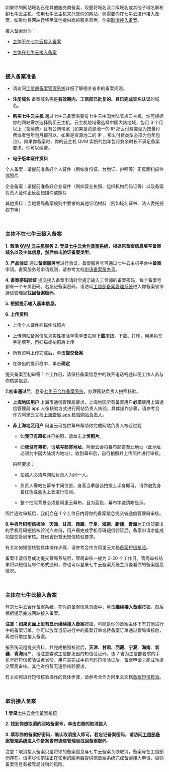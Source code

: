 如果你的网站域名已在其他服务商备案，现要将域名及二级域名或其他子域名解析到七牛云主机，使用七牛云主机来托管你的网站，则需要你在七牛云进行接入备案。如果你将网站迁移至其他提供商的服务器后，你需[取消接入备案](#access3)。

接入备案分为：
- [主体不在七牛云接入备案](#access1)

- [主体在七牛云接入备案](#access2)

<br>

### **接入备案准备**

- 请访问[工信部备案管理系统](http://beian.miit.gov.cn)详细了解相关省市的备案规则。

- **注册域名** 备案域名需是**有效期内、工信部已批复的、且已完成实名认证**的域名。
    
- **购买七牛云主机** 通过七牛云备案需要有七牛云中国大陆节点云主机。你可根据你的网站需求选择购买云主机，云主机地域需选择中国大陆地域，包月 3 个月以上（含续费）且有公网带宽（如果是资源池一的 IP 那么付费类型为按量付费或者包年包月都可以，如果是资源池二的 IP ，那么付费类型必须为包年包月）。如果你备案时，你的云主机 QVM 实例的包年包月剩余时长不满足备案要求，你可以续费。
    
- **电子版本证件资料** 

 个人备案：请提前准备好个人证件（例如身份证、台胞证、护照等）正反面扫描件或照片

 企业备案：请提前准备好企业证件（例如营业执照、组织机构代码证等）以及备案负责人证件正反面扫描件或照片
 
 其他资料：当地管局备案规则中要求的其他证明材料（例如域名证书、法人委托授权书等）
 
<br>

<a id="access1"></a>
### **主体不在七牛云接入备案** 
**1.** **激活 [QVM 云主机服务](https://portal.qiniu.com/qvm/)**
**2. **登录[七牛云合作备案系统](https://portal.qiniu.com/qvm/beian)，根据原备案信息填写备案域名以及主体信息，然后单击**验证备案类型**。

**3. 产品验证** 通过**备案服务号**进行验证，备案服务号可通过七牛云主机平台中**备案**申请。备案服务号申请规则，请参考文档[申请备案服务号](/qvm/manual/qvm-registration-number)。

**4. 备案密码验证** 提交接入备案申请时会提示输入工信部的备案密码，每个备案号都有一个专属密码。若忘记备案密码，请访问[工信部备案管理系统](http://www.miitbeian.gov.cn)进入你备案省市通信管理局**找回备案密码**。

**5. 根据提示输入基本信息。**

**6. 上传资料**

- 上传个人证件扫描件或照片

- 上传网站备案信息真实性核验单需单击右侧**下载**按钮，下载、打印、用黑色签字笔填写，再扫描或拍照后上传

- 所有资料上传完成后，单击**提交备案**

- 在弹出的提示框中，单击**确定**

提交备案至初审需 1 个工作日，请保持备案信息中的联系电话畅通以便工作人员与你核实信息。

**7.初审通过**后，登录[七牛云合作备案系统](https://portal.qiniu.com/qvm/beian)，办理网站负责人拍照核验。

- **上海地区用户** 上海市通信管理局要求，上海地区所有备案用户**必须**使用上海通信管理局 app 人像核验方式进行网站负责人核验。具体操作步骤，请参考合作方阿里云文档[上海管局 app 核验网站负责人](https://help.aliyun.com/document_detail/42692.html?spm=a2c4g.11186623.2.21.c9vTZQ)。

- **非上海地区用户** 阿里云可提供幕布帮助你完成网站负责人核验过程

	- 如**我已有幕布**并已拍照，请单击**上传照片**。
    
	- 如**我没有幕布**，请**填写邮寄地址**。阿里云会将幕布邮寄至此地址（此地址必须为中国大陆境内地址）。收到幕布后，自行拍照并上传照片进行审核。
    
    拍照要求：
    
    - 拍照人必须与网站负责人为同一人。
    
    - 负责人需站在幕布中间位置，身着当季服装拍摄上半身即可。请你避免身着红色或蓝色上衣进行拍照。
    
    - 整个拍照背景必须是阿里云幕布，且为蓝色，幕布字迹清晰显示。
    
照片通过审核后，我们会在 1 个工作日内将你的备案信息提交省通信管理局审核。

**8.手机号码短信核验**。**天津**、**甘肃**、**西藏**、**宁夏**、**海南**、**新疆**、**青海**为工信部要求的手机号码短信核验试点省份，用户需完成手机号码短信验证后，备案申请才能成功提交管局审核。其他省份暂无短信核验要求。

有关如何短信核验具体操作步骤，请参考合作方阿里云文档[备案短信核验](https://help.aliyun.com/document_detail/63826.html?spm=a2c4g.11186623.2.22.c9vTZQ)。

备案申请信息成功提交管局系统后，管局审核一般为 3-20 个工作日。管局审核结果将以短信及邮件形式通知，你也可以登录七牛云备案系统主页查看你的备案信息情况。

<br>

<a id="access2"></a>
### **主体在七牛云接入备案** 

登录[七牛云合作备案系统](https://portal.qiniu.com/qvm/beian)，在你的备案信息页面中，单击**继续接入备案**按钮，然后根据提示完成网站接入备案。

**注意：**如果页面上没有显示**继续接入备案**按钮，可能是你的备案主体下有其他进行中的备案订单。你可以放弃当前进行中的备案订单或待备案订单通过管局审核后，再进行增加接入备案。

按系统流程提交资料，并完成拍照核验后，**天津**、**甘肃**、**西藏**、**宁夏**、**海南**、**新疆**、**青海**用户，请注意查收工信部发出的短信验证码。该 7 省为工信部要求的手机号码短信核验试点省份，用户需完成手机号码短信验证后，备案申请才能成功提交管局审核。其他省份暂无短信核验要求。

有关如何进行短信核验操作的具体步骤，请参考合作方阿里云文档[备案短信核验](https://help.aliyun.com/document_detail/63826.html?spm=a2c4g.11186623.2.22.c9vTZQ)。

<br>

<a id="access3"></a>
### **取消接入备案** 
**1.登录**[七牛云合作备案系统](https://portal.qiniu.com/qvm/beian)

**2. **找到你想取消的网站备案号，单击右侧的**取消接入**

**3. **填写你的备案好密码，确认取消接入即可。若忘记备案密码，请访问[工信部备案管理系统](http://www.miitbeian.gov.cn)进入你备案省市通信管理局**找回备案密码**。

注意：取消接入备案只是将你的备案信息与七牛云备案关联取消，备案号在工信部仍存在。请需尽快前往正在使用的服务器提供商备案系统完成备案接入申请，否则备案信息有被管局注销的风险。